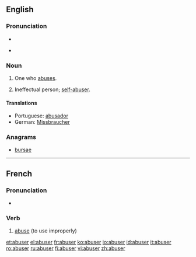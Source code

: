 ==English==

===Pronunciation===
* {{IPA|/əˈbuːzə(r)/}}

* {{rhymes|uːzə(r)}}

===Noun===
{{en-noun}}

# One who [[abuse]]s.
# {{informal}} Ineffectual person; [[self-abuser]].

====Translations====
* Portuguese: [[abusador]]
* German: [[Missbraucher]]

===Anagrams===
* [[bursae]]

----

==French==

===Pronunciation===
* {{audio|Fr-abuser.ogg|abuser}}

===Verb===
{{infl|fr|verb}}

# [[abuse]] (to use improperly)

{{tbot entry|French|abuse|2008|April|fr}}

[[et:abuser]]
[[el:abuser]]
[[fr:abuser]]
[[ko:abuser]]
[[io:abuser]]
[[id:abuser]]
[[it:abuser]]
[[ro:abuser]]
[[ru:abuser]]
[[fi:abuser]]
[[vi:abuser]]
[[zh:abuser]]